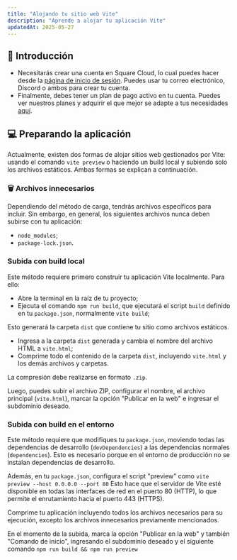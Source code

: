 ```yaml
---
title: "Alojando tu sitio web Vite"
description: "Aprende a alojar tu aplicación Vite"
updatedAt: 2025-05-27
---
```



## 🚀 Introducción

- Necesitarás crear una cuenta en Square Cloud, lo cual puedes hacer desde la <a href={pages.login}>página de inicio de sesión</a>. Puedes usar tu correo electrónico, Discord o ambos para crear tu cuenta.
- Finalmente, debes tener un plan de pago activo en tu cuenta. Puedes ver nuestros planes y adquirir el que mejor se adapte a tus necesidades <a href={pages.plans}>aquí</a>.

## 💻 Preparando la aplicación

Actualmente, existen dos formas de alojar sitios web gestionados por Vite: usando el comando `vite preview` o haciendo un build local y subiendo solo los archivos estáticos. Ambas formas se explican a continuación.

### 🗑️ Archivos innecesarios

Dependiendo del método de carga, tendrás archivos específicos para incluir. Sin embargo, en general, los siguientes archivos nunca deben subirse con tu aplicación:

- `node_modules`;
- `package-lock.json`.

### Subida con build local

Este método requiere primero construir tu aplicación Vite localmente. Para ello:

- Abre la terminal en la raíz de tu proyecto;
- Ejecuta el comando `npm run build`, que ejecutará el script `build` definido en tu `package.json`, normalmente `vite build`;

Esto generará la carpeta `dist` que contiene tu sitio como archivos estáticos.

- Ingresa a la carpeta `dist` generada y cambia el nombre del archivo HTML a `vite.html`;
- Comprime todo el contenido de la carpeta `dist`, incluyendo `vite.html` y los demás archivos y carpetas.

La compresión debe realizarse en formato `.zip`.

Luego, puedes subir el archivo ZIP, configurar el nombre, el archivo principal (`vite.html`), marcar la opción "Publicar en la web" e ingresar el subdominio deseado.

### Subida con build en el entorno

Este método requiere que modifiques tu `package.json`, moviendo todas las dependencias de desarrollo (`devDependencies`) a las dependencias normales (`dependencies`). Esto es necesario porque en el entorno de producción no se instalan dependencias de desarrollo.

Además, en tu `package.json`, configura el script "preview" como `vite preview --host 0.0.0.0 --port 80`
Esto hace que el servidor de Vite esté disponible en todas las interfaces de red en el puerto 80 (HTTP), lo que permite el enrutamiento hacia el puerto 443 (HTTPS).

Comprime tu aplicación incluyendo todos los archivos necesarios para su ejecución, excepto los archivos innecesarios previamente mencionados.

En el momento de la subida, marca la opción "Publicar en la web" y también "Comando de inicio", ingresando el subdominio deseado y el siguiente comando `npm run build && npm run preview`